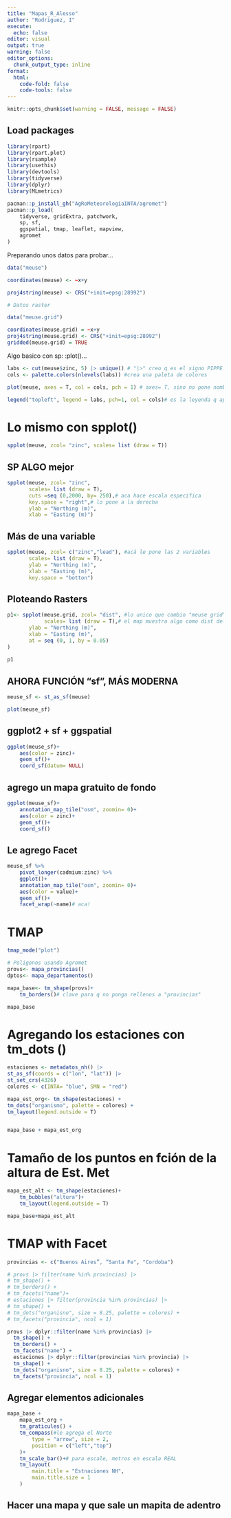 ```yaml
---
title: "Mapas_R_Alesso"
author: "Rodriguez, I"
execute:
  echo: false
editor: visual
output: true
warning: false
editor_options: 
  chunk_output_type: inline
format:
  html:
    code-fold: false
    code-tools: false
---
```


```r
knitr::opts_chunk$set(warning = FALSE, message = FALSE) 
```

## Load packages

```r
library(rpart)
library(rpart.plot)
library(rsample)
library(usethis)
library(devtools)
library(tidyverse)
library(dplyr)
library(MLmetrics)
```

```r
pacman::p_install_gh("AgRoMeteorologiaINTA/agromet")
pacman::p_load(
    tidyverse, gridExtra, patchwork,
    sp, sf,
    ggspatial, tmap, leaflet, mapview,
    agromet
)
```
Preparando unos datos para probar...

```r
data("meuse")

coordinates(meuse) <- ~x+y

proj4string(meuse) <- CRS("+init=epsg:28992")

# Datos raster

data("meuse.grid")

coordinates(meuse.grid) = ~x+y
proj4string(meuse.grid) <- CRS("+init=epsg:28992")
gridded(meuse.grid) = TRUE
```

Algo basico con sp: :plot()...
```r
labs <- cut(meuse$zinc, 5) |> unique() # "|>" creo q es el signo PIPPE
cols <- palette.colors(nlevels(labs)) #crea una paleta de colores

plot(meuse, axes = T, col = cols, pch = 1) # axes= T, sino no pone nombre de ejes.

legend("topleft", legend = labs, pch=1, col = cols)# es la leyenda q aparce en el cuadrito. Pero no se q es.
```

# Lo mismo con spplot()
```r
spplot(meuse, zcol= "zinc", scales= list (draw = T))
```

## SP ALGO mejor
```r
spplot(meuse, zcol= "zinc",
       scales= list (draw = T),
       cuts =seq (0,2000, by= 250),# aca hace escala especifica
       key.space = "right",# lo pone a la derecha
       ylab = "Northing (m)",
       xlab = "Easting (m)") 
```

## Más de una variable

```r
spplot(meuse, zcol= c("zinc","lead"), #acá le pone las 2 variables
       scales= list (draw = T),
       ylab = "Northing (m)",
       xlab = "Easting (m)",
       key.space = "botton") 
```

## Ploteando Rasters
```r
p1<- spplot(meuse.grid, zcol= "dist", #lo unico que cambio "meuse grid"
            scales= list (draw = T),# el map muestra algo como dist del Rio a la costa
       ylab = "Northing (m)",
       xlab = "Easting (m)",
       at = seq (0, 1, by = 0.05)
)
 
p1           
```

## AHORA FUNCIÓN "sf", MÁS MODERNA
```r
meuse_sf <- st_as_sf(meuse)

plot(meuse_sf)
```

## ggplot2 + sf + ggspatial

```r
ggplot(meuse_sf)+
    aes(color = zinc)+
    geom_sf()+
    coord_sf(datum= NULL)
```

## agrego un mapa gratuito de fondo

```r
ggplot(meuse_sf)+
    annotation_map_tile("osm", zoomin= 0)+
    aes(color = zinc)+
    geom_sf()+
    coord_sf()
```

## Le agrego Facet
```r
meuse_sf %>% 
    pivot_longer(cadmium:zinc) %>% 
    ggplot()+
    annotation_map_tile("osm", zoomin= 0)+
    aes(color = value)+
    geom_sf()+
    facet_wrap(~name)# aca!
```

# TMAP
```r
tmap_mode("plot")

# Poligonos usando Agromet
provs<- mapa_provincias()
dptos<- mapa_departamentos()

mapa_base<- tm_shape(provs)+
    tm_borders()# clave para q no ponga rellenos a "provincias"

mapa_base
```

# Agregando los estaciones con tm_dots ()
```r
estaciones <- metadatos_nh() |>
st_as_sf(coords = c("lon", "lat")) |>
st_set_crs(4326)
colores <- c(INTA= "blue", SMN = "red")

mapa_est_org<- tm_shape(estaciones) +
tm_dots("organismo", palette = colores) +
tm_layout(legend.outside = T)


mapa_base + mapa_est_org
```

# Tamaño de los puntos en fción de la altura de Est. Met
```r
mapa_est_alt <- tm_shape(estaciones)+
    tm_bubbles("altura")+
    tm_layout(legend.outside = T)

mapa_base+mapa_est_alt
```

# TMAP with Facet
```r
provincias <- c("Buenos Aires”, “Santa Fe", "Cordoba") 

# provs |> filter(name %in% provincias) |> 
# tm_shape() +
# tm_borders() +
# tm_facets("name")+
# estaciones |> filter(provincia %in% provincias) |>
# tm_shape() +
# tm_dots("organisno", size = 8.25, palette = colores) +
# tm_facets("provincia", ncol = 1)

provs |> dplyr::filter(name %in% provincias) |> 
  tm_shape() +
  tm_borders() +
  tm_facets("name") +
  estaciones |> dplyr::filter(provincias %in% provincia) |>
  tm_shape() +
  tm_dots("organisno", size = 8.25, palette = colores) +
  tm_facets("provincia", ncol = 1)
```

## Agregar elementos adicionales

```r
mapa_base +
    mapa_est_org +
    tm_graticules() +
    tm_compass(#le agrega el Norte
        type = "arrow", size = 2,
        position = c("left","top")
    )+
    tm_scale_bar()+# para escale, metros en escala REAL
    tm_layout(
        main.title = "Estnaciones NH",
        main.title.size = 1
    )
```

## Hacer una mapa y que sale un mapita de adentro

```r

```

